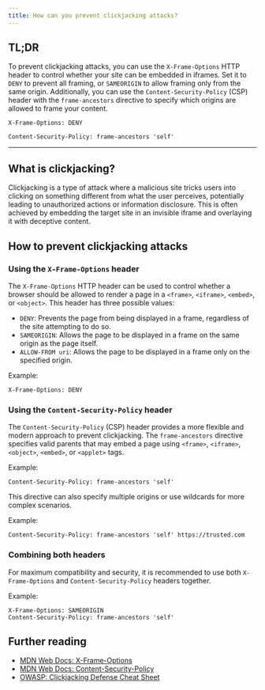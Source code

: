 ```yaml
---
title: How can you prevent clickjacking attacks?
---
```


## TL;DR

To prevent clickjacking attacks, you can use the `X-Frame-Options` HTTP header to control whether your site can be embedded in iframes. Set it to `DENY` to prevent all framing, or `SAMEORIGIN` to allow framing only from the same origin. Additionally, you can use the `Content-Security-Policy` (CSP) header with the `frame-ancestors` directive to specify which origins are allowed to frame your content.

```http
X-Frame-Options: DENY
```

```http
Content-Security-Policy: frame-ancestors 'self'
```

---

## What is clickjacking?

Clickjacking is a type of attack where a malicious site tricks users into clicking on something different from what the user perceives, potentially leading to unauthorized actions or information disclosure. This is often achieved by embedding the target site in an invisible iframe and overlaying it with deceptive content.

## How to prevent clickjacking attacks

### Using the `X-Frame-Options` header

The `X-Frame-Options` HTTP header can be used to control whether a browser should be allowed to render a page in a `<frame>`, `<iframe>`, `<embed>`, or `<object>`. This header has three possible values:

- `DENY`: Prevents the page from being displayed in a frame, regardless of the site attempting to do so.
- `SAMEORIGIN`: Allows the page to be displayed in a frame on the same origin as the page itself.
- `ALLOW-FROM uri`: Allows the page to be displayed in a frame only on the specified origin.

Example:

```http
X-Frame-Options: DENY
```

### Using the `Content-Security-Policy` header

The `Content-Security-Policy` (CSP) header provides a more flexible and modern approach to prevent clickjacking. The `frame-ancestors` directive specifies valid parents that may embed a page using `<frame>`, `<iframe>`, `<object>`, `<embed>`, or `<applet>` tags.

Example:

```http
Content-Security-Policy: frame-ancestors 'self'
```

This directive can also specify multiple origins or use wildcards for more complex scenarios.

Example:

```http
Content-Security-Policy: frame-ancestors 'self' https://trusted.com
```

### Combining both headers

For maximum compatibility and security, it is recommended to use both `X-Frame-Options` and `Content-Security-Policy` headers together.

Example:

```http
X-Frame-Options: SAMEORIGIN
Content-Security-Policy: frame-ancestors 'self'
```

## Further reading

- [MDN Web Docs: X-Frame-Options](https://developer.mozilla.org/en-US/docs/Web/HTTP/Headers/X-Frame-Options)
- [MDN Web Docs: Content-Security-Policy](https://developer.mozilla.org/en-US/docs/Web/HTTP/CSP)
- [OWASP: Clickjacking Defense Cheat Sheet](https://cheatsheetseries.owasp.org/cheatsheets/Clickjacking_Defense_Cheat_Sheet.html)
